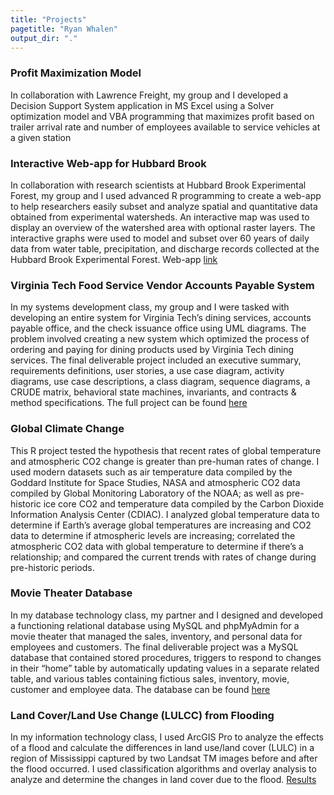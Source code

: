 ```yaml
---
title: "Projects"
pagetitle: "Ryan Whalen"
output_dir: "."
---
```

 
### Profit Maximization Model 
In collaboration with Lawrence Freight, my group and I developed a Decision Support System application in MS Excel using a Solver optimization model and VBA programming that maximizes profit based on trailer arrival rate and number of employees available to service vehicles at a given station

### Interactive Web-app for Hubbard Brook
In collaboration with research scientists at Hubbard Brook Experimental Forest, my group and I used advanced R programming to create a web-app to help researchers easily subset and analyze spatial and quantitative data obtained from experimental watersheds. An interactive map was used to display an overview of the watershed area with optional raster layers. The interactive graphs were used to model and subset over 60 years of daily data from water table, precipitation, and discharge records collected at the Hubbard Brook Experimental Forest. 
Web-app [link](http://198.82.212.36/Map_app/) 

### Virginia Tech Food Service Vendor Accounts Payable System
In my systems development class, my group and I were tasked with developing an entire system for Virginia Tech's dining services, accounts payable office, and the check issuance office using UML diagrams. The problem involved creating a new system which optimized the process of ordering and paying for dining products used by Virginia Tech dining services. The final deliverable project included an executive summary, requirements definitions, user stories, a use case diagram, activity diagrams, use case descriptions, a class diagram, sequence diagrams, a CRUDE matrix, behavioral state machines, invariants, and contracts & method specifications. The full project can be found [here](files/BIT_4524_final_project.pdf)

### Global Climate Change
This R project tested the hypothesis that recent rates of global temperature and atmospheric CO2 change is greater than pre-human rates of change. I used modern datasets such as air temperature data compiled by the Goddard Institute for Space Studies, NASA and atmospheric CO2 data compiled by Global Monitoring Laboratory of the NOAA; as well as pre-historic ice core CO2 and temperature data compiled by the Carbon Dioxide Information Analysis Center (CDIAC). I analyzed global temperature data to determine if Earth's average global temperatures are increasing and CO2 data to determine if atmospheric levels are increasing; correlated the atmospheric CO2 data with global temperature to determine if there's a relationship; and compared the current trends with rates of change during pre-historic periods.

### Movie Theater Database 
In my database technology class, my partner and I designed and developed a functioning relational database using MySQL and phpMyAdmin for a movie theater that managed the sales, inventory, and personal data for employees and customers. The final deliverable project was a MySQL database that contained stored procedures, triggers to respond to changes in their "home" table by automatically updating values in a separate related table, and various tables containing fictious sales, inventory, movie, customer and employee data. The database can be found [here](files/BIT_4514_final_project.pdf)

### Land Cover/Land Use Change (LULCC) from Flooding
In my information technology class, I used ArcGIS Pro to analyze the effects of a flood and calculate the differences in land use/land cover (LULC) in a region of Mississippi captured by two Landsat TM images before and after the flood occurred. I used classification algorithms and overlay analysis to analyze and determine the changes in land cover due to the flood. [Results](files/lulc_project.pdf)